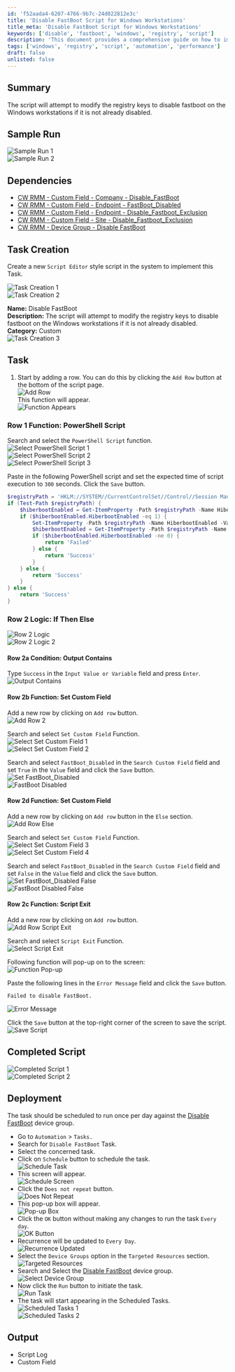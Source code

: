 ```yaml
---
id: 'f52aada4-6207-4766-9b7c-24d022812e3c'
title: 'Disable FastBoot Script for Windows Workstations'
title_meta: 'Disable FastBoot Script for Windows Workstations'
keywords: ['disable', 'fastboot', 'windows', 'registry', 'script']
description: 'This document provides a comprehensive guide on how to implement a script that modifies registry keys to disable fastboot on Windows workstations, ensuring optimal system performance. The guide includes sample runs, dependencies, task creation steps, and deployment instructions.'
tags: ['windows', 'registry', 'script', 'automation', 'performance']
draft: false
unlisted: false
---
```

## Summary

The script will attempt to modify the registry keys to disable fastboot on the Windows workstations if it is not already disabled.

## Sample Run

![Sample Run 1](../../../static/img/Disable-FastBoot/image_14.png)  
![Sample Run 2](../../../static/img/Disable-FastBoot/image_15.png)  

## Dependencies

- [CW RMM - Custom Field - Company - Disable_FastBoot](https://proval.itglue.com/DOC-5078775-16020399) 
- [CW RMM - Custom Field - Endpoint - FastBoot_Disabled](https://proval.itglue.com/DOC-5078775-16020673) 
- [CW RMM - Custom Field - Endpoint - Disable_Fastboot_Exclusion](https://proval.itglue.com/DOC-5078775-16020404) 
- [CW RMM - Custom Field - Site - Disable_Fastboot_Exclusion](https://proval.itglue.com/DOC-5078775-16020405) 
- [CW RMM - Device Group - Disable FastBoot](https://proval.itglue.com/DOC-5078775-16020416) 

## Task Creation

Create a new `Script Editor` style script in the system to implement this Task.

![Task Creation 1](../../../static/img/Disable-FastBoot/image_16.png)  
![Task Creation 2](../../../static/img/Disable-FastBoot/image_17.png)  

**Name:** Disable FastBoot  
**Description:** The script will attempt to modify the registry keys to disable fastboot on the Windows workstations if it is not already disabled.  
**Category:** Custom  
![Task Creation 3](../../../static/img/Disable-FastBoot/image_18.png)  

## Task

1. Start by adding a row. You can do this by clicking the `Add Row` button at the bottom of the script page.  
   ![Add Row](../../../static/img/Disable-FastBoot/image_19.png)  
   This function will appear.  
   ![Function Appears](../../../static/img/Disable-FastBoot/image_20.png)  

### Row 1 Function: PowerShell Script

Search and select the `PowerShell Script` function.  
![Select PowerShell Script 1](../../../static/img/Disable-FastBoot/image_21.png)  
![Select PowerShell Script 2](../../../static/img/Disable-FastBoot/image_22.png)  
![Select PowerShell Script 3](../../../static/img/Disable-FastBoot/image_23.png)  

Paste in the following PowerShell script and set the expected time of script execution to `300` seconds. Click the `Save` button.

```powershell
$registryPath = 'HKLM://SYSTEM//CurrentControlSet//Control//Session Manager//Power'
if (Test-Path $registryPath) {
    $hiberbootEnabled = Get-ItemProperty -Path $registryPath -Name HiberbootEnabled -ErrorAction SilentlyContinue
    if ($hiberbootEnabled.HiberbootEnabled -eq 1) {
        Set-ItemProperty -Path $registryPath -Name HiberbootEnabled -Value 0
        $hiberbootEnabled = Get-ItemProperty -Path $registryPath -Name HiberbootEnabled -ErrorAction SilentlyContinue
        if ($hiberbootEnabled.HiberbootEnabled -ne 0) {
            return 'Failed'
        } else {
            return 'Success'
        }
    } else {
        return 'Success'
    }
} else {
    return 'Success'
}
```

### Row 2 Logic: If Then Else

![Row 2 Logic](../../../static/img/Disable-FastBoot/image_24.png)  
![Row 2 Logic 2](../../../static/img/Disable-FastBoot/image_25.png)  

#### Row 2a Condition: Output Contains

Type `Success` in the `Input Value or Variable` field and press `Enter`.  
![Output Contains](../../../static/img/Disable-FastBoot/image_26.png)  

#### Row 2b Function: Set Custom Field

Add a new row by clicking on `Add row` button.  
![Add Row 2](../../../static/img/Disable-FastBoot/image_27.png)  

Search and select `Set Custom Field` Function.  
![Select Set Custom Field 1](../../../static/img/Disable-FastBoot/image_28.png)  
![Select Set Custom Field 2](../../../static/img/Disable-FastBoot/image_29.png)  

Search and select `FastBoot_Disabled` in the `Search Custom Field` field and set `True` in the `Value` field and click the `Save` button.  
![Set FastBoot_Disabled](../../../static/img/Disable-FastBoot/image_30.png)  
![FastBoot Disabled](../../../static/img/Disable-FastBoot/image_31.png)  

#### Row 2d Function: Set Custom Field

Add a new row by clicking on `Add row` button in the `Else` section.  
![Add Row Else](../../../static/img/Disable-FastBoot/image_32.png)  

Search and select `Set Custom Field` Function.  
![Select Set Custom Field 3](../../../static/img/Disable-FastBoot/image_28.png)  
![Select Set Custom Field 4](../../../static/img/Disable-FastBoot/image_29.png)  

Search and select `FastBoot_Disabled` in the `Search Custom Field` field and set `False` in the `Value` field and click the `Save` button.  
![Set FastBoot_Disabled False](../../../static/img/Disable-FastBoot/image_33.png)  
![FastBoot Disabled False](../../../static/img/Disable-FastBoot/image_34.png)  

#### Row 2c Function: Script Exit

Add a new row by clicking on `Add row` button.  
![Add Row Script Exit](../../../static/img/Disable-FastBoot/image_35.png)  

Search and select `Script Exit` Function.  
![Select Script Exit](../../../static/img/Disable-FastBoot/image_36.png)  

Following function will pop-up on to the screen:  
![Function Pop-up](../../../static/img/Disable-FastBoot/image_37.png)  

Paste the following lines in the `Error Message` field and click the `Save` button.  
```plaintext
Failed to disable FastBoot.
```
![Error Message](../../../static/img/Disable-FastBoot/image_38.png)  

Click the `Save` button at the top-right corner of the screen to save the script.  
![Save Script](../../../static/img/Disable-FastBoot/image_39.png)  

## Completed Script

![Completed Script 1](../../../static/img/Disable-FastBoot/image_40.png)  
![Completed Script 2](../../../static/img/Disable-FastBoot/image_41.png)  

## Deployment

The task should be scheduled to run once per day against the [Disable FastBoot](https://proval.itglue.com/DOC-5078775-16020416) device group.

- Go to `Automation` > `Tasks.`
- Search for `Disable FastBoot` Task.
- Select the concerned task.
- Click on `Schedule` button to schedule the task.  
  ![Schedule Task](../../../static/img/Disable-FastBoot/image_42.png)  
- This screen will appear.  
  ![Schedule Screen](../../../static/img/Disable-FastBoot/image_43.png)  
- Click the `Does not repeat` button.  
  ![Does Not Repeat](../../../static/img/Disable-FastBoot/image_44.png)  
- This pop-up box will appear.  
  ![Pop-up Box](../../../static/img/Disable-FastBoot/image_45.png)  
- Click the `OK` button without making any changes to run the task `Every day`.  
  ![OK Button](../../../static/img/Disable-FastBoot/image_46.png)  
- Recurrence will be updated to `Every Day`.  
  ![Recurrence Updated](../../../static/img/Disable-FastBoot/image_47.png)  
- Select the `Device Groups` option in the `Targeted Resources` section.  
  ![Targeted Resources](../../../static/img/Disable-FastBoot/image_48.png)  
- Search and Select the [Disable FastBoot](https://proval.itglue.com/DOC-5078775-16020416) device group.  
  ![Select Device Group](../../../static/img/Disable-FastBoot/image_49.png)  
- Now click the `Run` button to initiate the task.  
  ![Run Task](../../../static/img/Disable-FastBoot/image_50.png)  
- The task will start appearing in the Scheduled Tasks.  
  ![Scheduled Tasks 1](../../../static/img/Disable-FastBoot/image_51.png)  
  ![Scheduled Tasks 2](../../../static/img/Disable-FastBoot/image_52.png)  

## Output

- Script Log
- Custom Field











